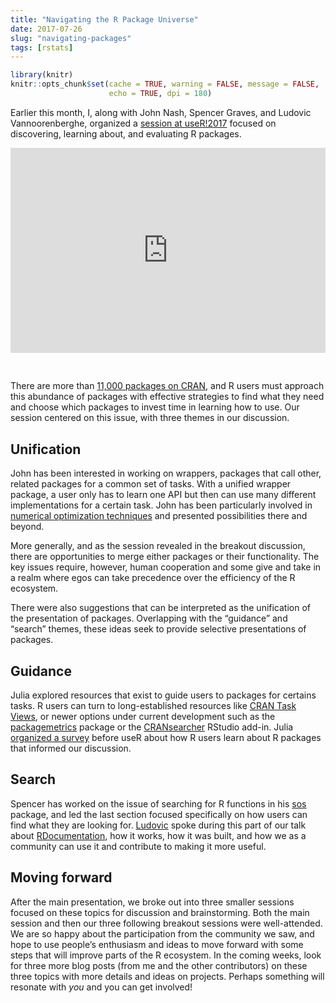 ```yaml
---
title: "Navigating the R Package Universe"
date: 2017-07-26
slug: "navigating-packages"
tags: [rstats]
---
```


```r
library(knitr)
knitr::opts_chunk$set(cache = TRUE, warning = FALSE, message = FALSE, 
                      echo = TRUE, dpi = 180)
```

Earlier this month, I, along with John Nash, Spencer Graves, and Ludovic Vannoorenberghe, organized a [session at useR!2017](http://sched.co/AypJ) focused on discovering, learning about, and evaluating R packages.

<!--html_preserve--><div><div style="left: 0px; width: 100%; height: 0px; position: relative; padding-bottom: 65%;"><iframe src="https://speakerdeck.com/player/7b74cd7bc78b4ed2837f1d6828c39a96" frameborder="0" allowfullscreen="true" webkitallowfullscreen="true" mozallowfullscreen="true" style="top: 0px; left: 0px; width: 100%; height: 100%; position: absolute;"></iframe></div></div>

<br><!--/html_preserve-->

There are more than [11,000 packages on CRAN](https://juliasilge.com/blog/scraping-cran/), and R users must approach this abundance of packages with effective strategies to find what they need and choose which packages to invest time in learning how to use. Our session centered on this issue, with three themes in our discussion.

## Unification

John has been interested in working on wrappers, packages that call other, related packages for a common set of tasks. With a unified wrapper package, a user only has to learn one API but then can use many different implementations for a certain task. John has been particularly involved in [numerical optimization techniques](https://nashjc.wordpress.com/2016/11/20/choosing-which-method-to-use-for-optimizating-functions/) and presented possibilities there and beyond.

More generally, and as the session revealed in the breakout discussion, there are opportunities to merge either packages or their functionality. The key issues require, however, human cooperation and some give and take in a realm where egos can take precedence over the efficiency of the R ecosystem.

There were also suggestions that can be interpreted as the unification of the presentation of packages. Overlapping with the "guidance" and "search" themes, these ideas seek to provide selective presentations of packages.

## Guidance

Julia explored resources that exist to guide users to packages for certains tasks. R users can turn to long-established resources like [CRAN Task Views](https://cran.r-project.org/web/views/), or newer options under current development such as the [packagemetrics](https://ropensci.org/blog/blog/2017/06/27/packagemetrics) package or the [CRANsearcher](https://github.com/RhoInc/CRANsearcher) RStudio add-in. Julia [organized a survey](https://app.doopoll.co/poll/FGZqTL7vpaaCgpWCM/live-results) before useR about how R users learn about R packages that informed our discussion.

## Search

Spencer has worked on the issue of searching for R functions in his [sos](https://cran.r-project.org/package=sos) package, and led the last section focused specifically on how users can find what they are looking for. [Ludovic](https://github.com/ludov04) spoke during this part of our talk about [RDocumentation](https://www.rdocumentation.org/), how it works, how it was built, and how we as a community can use it and contribute to making it more useful.

## Moving forward

After the main presentation, we broke out into three smaller sessions focused on these topics for discussion and brainstorming. Both the main session and then our three following breakout sessions were well-attended. We are so happy about the participation from the community we saw, and hope to use people's enthusiasm and ideas to move forward with some steps that will improve parts of the R ecosystem. In the coming weeks, look for three more blog posts (from me and the other contributors) on these three topics with more details and ideas on projects. Perhaps something will resonate with *you* and you can get involved!

